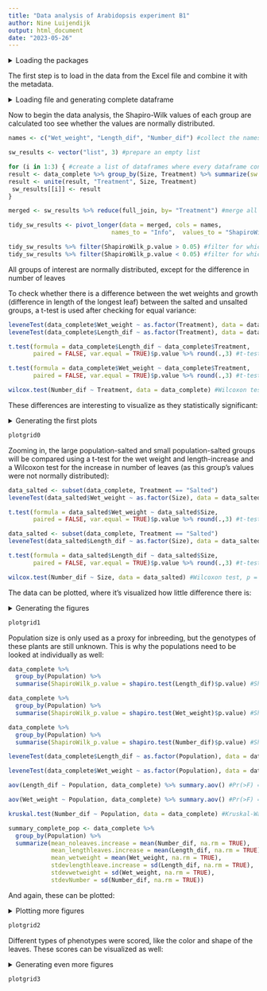 ```yaml
---
title: "Data analysis of Arabidopsis experiment B1"
author: Nine Luijendijk
output: html_document
date: "2023-05-26"
---
```

 <details>
 <summary>Loading the packages</summary>
 
```r
library(readxl)
library(tidyverse)
library(gdata)
library(car)
library(cowplot)
library(magick)
library(here)
```
</details>

The first step is to load in the data from the Excel file and combine it with the metadata.

<details>
<summary>Loading file and generating complete dataframe</summary>

```r
data_raw <- read_excel("data/arabidopsis_data.xlsx", col_types = c("text", rep("numeric", 8), "text")) #making sure every value is numeric

metadata <- tibble("Group" = c("L1", "L2", "S3", "S4", "L5", "L6", "S7", "S8"),
       "Population" = rep(c("Bovra", "Smadalen", "Helin", "Spiterstulen"), each = 2),
       "Size" = rep(c("Large", "Small", "Large", "Small"), each = 2),
       "Elevation" = rep("High", each = 8),
       "Condition" = rep(c("Stable", "Declining", "Declining", "Declining"), each = 2), #difference between "decline" and "decrease"? https://brightspace.ru.nl/d2l/le/content/345973/viewContent/1977818/View
       "Soil" = rep(c("Riverbed", "Riverbed", "Scree", "Rocks"), each = 2),
       "Treatment" = c("Unsalted", "Salted", "Unsalted", "Salted", "Unsalted", "Salted", "Unsalted", "Salted"),
       "Conc_NaCl" = c(0, 50, 0, 50, 0, 50, 0, 50),
       "Conc_unit" = rep("mM", each = 8),
       "Length_unit" = rep("cm", each = 8),
       "Weight_unit" = rep("grams"), each = 8)

data <- mutate(data_raw,
               "Length_dif" = data_raw$Length_longest_leaf_a - data_raw$Length_longest_leaf_b,
               "Number_dif" = data_raw$Number_leaves_a - data_raw$Number_leaves_b) #calculating differences between before and after treatment

data_complete <- left_join(data, metadata, by = "Group") #create one complete dataframe
```
</details>

Now to begin the data analysis, the Shapiro-Wilk values of each group are calculated too see whether the values are normally distributed.

```r
names <- c("Wet_weight", "Length_dif", "Number_dif") #collect the names of the columns of interest

sw_results <- vector("list", 3) #prepare an empty list

for (i in 1:3) { #create a list of dataframes where every dataframe contains its Shapiro-Wilk p-values
result <- data_complete %>% group_by(Size, Treatment) %>% summarize(sw = shapiro.test(!!sym(names[i]))$p.value) %>% rename.vars(to = names[i], from ="sw")
result <- unite(result, "Treatment", Size, Treatment)
 sw_results[[i]] <- result
}

merged <- sw_results %>% reduce(full_join, by= "Treatment") #merge all the dataframes from the list

tidy_sw_results <- pivot_longer(data = merged, cols = names,  
                             names_to = "Info",  values_to = "ShapiroWilk_p.value") #make the dataframe tidy

tidy_sw_results %>% filter(ShapiroWilk_p.value > 0.05) #filter for which groups are normally distributed
tidy_sw_results %>% filter(ShapiroWilk_p.value < 0.05) #filter for which groups are NOT normally distributed
```

All groups of interest are normally distributed, except for the difference in number of leaves

To check whether there is a difference between the wet weights and growth (difference in length of the longest leaf) between the salted and unsalted groups, a t-test is used after checking for equal variance:

```r
leveneTest(data_complete$Wet_weight ~ as.factor(Treatment), data = data_complete) #Pr(>F) = 0.4168, which means equal variance
leveneTest(data_complete$Length_dif ~ as.factor(Treatment), data = data_complete) #Pr(>F) = 0.4793, which means equal variance

t.test(formula = data_complete$Length_dif ~ data_complete$Treatment, 
       paired = FALSE, var.equal = TRUE)$p.value %>% round(.,3) #t-test, p = 0.005, which means there is a statistically significant difference in increase in longest leaf length between the salted and unsalted plants.

t.test(formula = data_complete$Wet_weight ~ data_complete$Treatment, 
       paired = FALSE, var.equal = TRUE)$p.value %>% round(.,3) #t-test, p = 0.011, which means there is a statistically significant difference in wet weight between the salted and unsalted plants.

wilcox.test(Number_dif ~ Treatment, data = data_complete) #Wilcoxon test, p = 0.5845, which means there is no statistically significant difference between the difference in number of leaves of the salted and unsalted plants.
```

These differences are interesting to visualize as they statistically significant:

<details>
<summary>Generating the first plots</summary>

```r
summary <- data_complete %>%
  group_by(Treatment) %>%
  summarize(mean_noleaves.increase = mean(Number_dif, na.rm = TRUE),
            mean_lengthleaf.increase = mean(Length_dif, na.rm = TRUE),
            mean_wetweight = mean(Wet_weight, na.rm = TRUE),
            stdevLength = sd(Length_dif, na.rm = TRUE),
            stdevWetweight = sd(Wet_weight, na.rm = TRUE),
            stdevNumber = sd(Number_dif, na.rm = TRUE))

plot_lengthdiffull <- summary %>% #plot the increase in longest leaf length grouped by population size
  ggplot(aes(x = Treatment, y = mean_lengthleaf.increase))+
  geom_col(aes(fill = Treatment))+
  geom_errorbar(aes(ymin = mean_lengthleaf.increase - stdevLength,
                    ymax = mean_lengthleaf.increase + stdevLength), width=.2)+
  theme_light()+
  labs(title = "Increase in length of the longest\nleaf, grouped by treatment",
       subtitle = "Error bars depict 1 standard deviation",
       x="Treatment",
       y="Mean increase in the length\nof the longest leaf in cm")+
  theme(legend.position = "none", text = element_text(size=12), plot.title = element_text(size=14),
        plot.subtitle = element_text(size=12))

plot_wetweightfull <- summary %>% #plot the wet weight grouped by population size
  ggplot(aes(x = Treatment, y = mean_wetweight))+
  geom_col(aes(fill = Treatment))+
  geom_errorbar(aes(ymin = mean_wetweight - stdevWetweight,
                    ymax = mean_wetweight + stdevWetweight), width=.2)+
  theme_light()+
  labs(title = "Wet weight, grouped by treatment",
       subtitle = "Error bars depict 1 standard deviation",
       x="Treatment",
       y="Wet weight in grams")+
  theme(legend.position = "none", text = element_text(size=12), plot.title = element_text(size=14),
        plot.subtitle = element_text(size=12))

plot_numberdiffull <- summary %>% #plot the increase in number of leaves grouped by population size
  ggplot(aes(x = Treatment, y = mean_noleaves.increase))+
  geom_col(aes(fill = Treatment))+
  geom_errorbar(aes(ymin = mean_noleaves.increase - stdevNumber,
                    ymax = mean_noleaves.increase + stdevNumber), width=.2)+
  theme_light()+
  labs(title = "Increase in number of leaves,\ngrouped by treatment",
       subtitle = "Error bars depict 1 standard deviation",
       x="Treatment",
       y="Mean increase in the number of leaves")+
  theme(legend.position = "none", text = element_text(size=12), plot.title = element_text(size=14),
        plot.subtitle = element_text(size=12))

plotgrid0 <- plot_grid(plot_lengthdiffull, plot_wetweightfull, plot_numberdiffull, #combine the 3 plots into 1 figure
                       labels = c("A", "B", "C"),
                       ncol = 3, nrow = 1)
```

</details>

```r
plotgrid0
```

Zooming in, the large population-salted and small population-salted groups will be compared using a t-test for the wet weight and length-increase and a Wilcoxon test for the increase in number of leaves (as this group's values were not normally distributed):

```r
data_salted <- subset(data_complete, Treatment == "Salted")
leveneTest(data_salted$Wet_weight ~ as.factor(Size), data = data_salted) #Pr(>F) = 0.3754 which means equal variance

t.test(formula = data_salted$Wet_weight ~ data_salted$Size, 
       paired = FALSE, var.equal = TRUE)$p.value %>% round(.,3) #t-test, p = 0.848, which means there is no statistically significant difference between the large and small salted plants.

data_salted <- subset(data_complete, Treatment == "Salted")
leveneTest(data_salted$Length_dif ~ as.factor(Size), data = data_salted) #Pr(>F) = 0.7135 which means equal variance

t.test(formula = data_salted$Length_dif ~ data_salted$Size, 
       paired = FALSE, var.equal = TRUE)$p.value %>% round(.,3) #t-test, p = 0.563, which means there is no statistically significant difference between the large and small salted plants.

wilcox.test(Number_dif ~ Size, data = data_salted) #Wilcoxon test, p = 0.4735, which means there is no statistically significant difference between the difference in number of leaves of the large and small salted plants.
```

The data can be plotted, where it's visualized how little difference there is:

 <details>
 <summary>Generating the figures</summary>
```r
summary_salted <- data_salted %>%
  group_by(Size) %>%
  summarize(mean_noleaves.increase = mean(Number_dif, na.rm = TRUE),
            mean_lengthleaves.increase = mean(Length_dif, na.rm = TRUE),
            mean_wetweight = mean(Wet_weight, na.rm = TRUE),
            stdevlengthleave.increase = sd(Length_dif, na.rm = TRUE),
            stdevwetweight = sd(Wet_weight, na.rm = TRUE),
            stdevNumber = sd(Number_dif, na.rm = TRUE))

plot_length <- summary_salted %>% #plot the increase in longest leaf length grouped by population size
  ggplot(aes(x = Size, y = mean_lengthleaves.increase))+
  geom_col(aes(fill = Size))+
  geom_errorbar(aes(ymin = mean_lengthleaves.increase - stdevlengthleave.increase,
                    ymax = mean_lengthleaves.increase + stdevlengthleave.increase), width=.2)+
  theme_light()+
  labs(title = "Increase in length of the longest\nleaf, grouped by population",
       subtitle = "Error bars depict 1 standard deviation",
       x="Population size",
       y="Mean increase in the length\nof the longest leaf in cm")+
  theme(legend.position = "none", text = element_text(size=12), plot.title = element_text(size=14),
        plot.subtitle = element_text(size=12))+
  scale_fill_manual(values=c("#e457b5", "#57e486"))

plot_noleaves <- summary_salted %>% #plot the increase in number of leaves grouped by population
  ggplot(aes(x = Size, y = mean_noleaves.increase))+
  geom_col(aes(fill = Size))+
  geom_errorbar(aes(ymin = mean_noleaves.increase - stdevNumber,
                    ymax = mean_noleaves.increase + stdevNumber), width=.2)+
  theme_light()+
  labs(title = "Increase in number of leaves,\ngrouped by population size",
       subtitle = "Error bars depict 1 standard deviation",
       x="Population size",
       y="Mean increase in the number of leaves")+
  theme(legend.position = "none", text = element_text(size=12), plot.title = element_text(size=15),
        plot.subtitle = element_text(size=12))+
  scale_fill_manual(values=c("#e457b5", "#57e486"))

plot_wetweight <- summary_salted %>% #plot the increase in number of leaves grouped by population
  ggplot(aes(x = Size, y = mean_wetweight))+
  geom_col(aes(fill = Size))+
  geom_errorbar(aes(ymin = mean_wetweight - stdevwetweight,
                    ymax = mean_wetweight + stdevwetweight), width=.2)+
  theme_light()+
  labs(title = "Wet weight of the plants,\ngrouped by population size",
       subtitle = "Error bars depict 1 standard deviation",
       x="Population size",
       y="Mean wet weight in grams")+
  theme(legend.position = "none", text = element_text(size=12), plot.title = element_text(size=15),
        plot.subtitle = element_text(size=12))+
  scale_fill_manual(values=c("#e457b5", "#57e486"))

plotgrid1 <- plot_grid(plot_length, plot_wetweight, plot_noleaves, #combine the 3 plots into 1 figure
          labels = c("A", "B", "C"),
          ncol = 3, nrow = 1)
```

 </details>

```r
plotgrid1
```

Population size is only used as a proxy for inbreeding, but the genotypes of these plants are still unknown. This is why the populations need to be looked at individually as well:

```r
data_complete %>%
  group_by(Population) %>%
  summarise(ShapiroWilk_p.value = shapiro.test(Length_dif)$p.value) #Shapiro-Wilk test, all p-values are larger than 0.05

data_complete %>%
  group_by(Population) %>%
  summarise(ShapiroWilk_p.value = shapiro.test(Wet_weight)$p.value) #Shapiro-Wilk test, all p-values are larger than 0.05

data_complete %>%
  group_by(Population) %>%
  summarise(ShapiroWilk_p.value = shapiro.test(Number_dif)$p.value) #Shapiro-Wilk test, one of the p-values is lower than 0.05

leveneTest(data_complete$Length_dif ~ as.factor(Population), data = data_complete) #Pr(>F) = 0.5092, which means equal variance

leveneTest(data_complete$Wet_weight ~ as.factor(Population), data = data_complete) #Pr(>F) = 0.5227, which means equal variance

aov(Length_dif ~ Population, data_complete) %>% summary.aov() #Pr(>F) = 0.0635, which means there is no statistically significant difference

aov(Wet_weight ~ Population, data_complete) %>% summary.aov() #Pr(>F) = 0.397, which means there is no statistically significant difference

kruskal.test(Number_dif ~ Population, data = data_complete) #Kruskal-Wallis test, p = 0.0002492, which means there is a statistically significant difference

summary_complete_pop <- data_complete %>%
  group_by(Population) %>%
  summarize(mean_noleaves.increase = mean(Number_dif, na.rm = TRUE),
            mean_lengthleaves.increase = mean(Length_dif, na.rm = TRUE),
            mean_wetweight = mean(Wet_weight, na.rm = TRUE),
            stdevlengthleave.increase = sd(Length_dif, na.rm = TRUE),
            stdevwetweight = sd(Wet_weight, na.rm = TRUE),
            stdevNumber = sd(Number_dif, na.rm = TRUE))
```

And again, these can be plotted:

 <details>
 <summary>Plotting more figures</summary>

```r
plot_length2 <- summary_complete_pop %>% #plot the increase in longest leaf length grouped by population
  ggplot(aes(x = Population, y = mean_lengthleaves.increase))+
  geom_col(aes(fill = Population), color = c("#e457b5", "#e457b5", "#57e486", "#57e486"), linewidth = 2)+
  geom_errorbar(aes(ymin = mean_lengthleaves.increase - stdevlengthleave.increase,
                    ymax = mean_lengthleaves.increase + stdevlengthleave.increase), width=.2)+
  theme_light()+
  labs(title = "Increase in length of the longest\nleaf, grouped by population",
       subtitle = "Error bars depict 1 standard deviation",
       x="Population",
       y="Mean increase in the length\nof the longest leaf in cm")+
  theme(legend.position = "none", text = element_text(size=12), plot.title = element_text(size=14),
        plot.subtitle = element_text(size=12))+
  scale_fill_manual(values=c("#8111ee", "#7eee11", "#f0860f", "#0f79f0"))

plot_noleaves2 <- summary_complete_pop %>% #plot the increase in number of leaves grouped by population
  ggplot(aes(x = Population, y = mean_noleaves.increase))+
  geom_col(aes(fill = Population), color = c("#e457b5", "#e457b5", "#57e486", "#57e486"), linewidth = 2)+
  geom_errorbar(aes(ymin = mean_noleaves.increase - stdevNumber,
                    ymax = mean_noleaves.increase + stdevNumber), width=.2)+
  theme_light()+
  labs(title = "Increase in number of leaves,\ngrouped by population",
       subtitle = "Error bars depict 1 standard deviation",
       x="Population",
       y="Mean increase in the number of leaves")+
  theme(legend.position = "none", text = element_text(size=12), plot.title = element_text(size=15),
        plot.subtitle = element_text(size=12))+
  scale_fill_manual(values=c("#8111ee", "#7eee11", "#f0860f", "#0f79f0"))

plot_wetweight2 <- summary_complete_pop %>% #plot the increase in number of leaves grouped by population
  ggplot(aes(x = Population, y = mean_wetweight))+
  geom_col(aes(fill = Population), color = c("#e457b5", "#e457b5", "#57e486", "#57e486"), linewidth = 2)+
  geom_errorbar(aes(ymin = mean_wetweight - stdevwetweight,
                    ymax = mean_wetweight + stdevwetweight), width=.2)+
  theme_light()+
  labs(title = "Wet weight of the plants,\ngrouped by population",
       subtitle = "Error bars depict 1 standard deviation",
       x="Population",
       y="Mean wet weight in grams")+
  theme(legend.position = "none", text = element_text(size=12), plot.title = element_text(size=15),
        plot.subtitle = element_text(size=12))+
  scale_fill_manual(values=c("#8111ee", "#7eee11", "#f0860f", "#0f79f0"))

plotgrid2 <- plot_grid(plot_length2, plot_wetweight2, plot_noleaves2, #combine the 3 plots into 1 figure
          labels = c("A", "B", "C"),
          ncol = 3, nrow = 1)
```
 
 </details>

```r
plotgrid2
```

Different types of phenotypes were scored, like the color and shape of the leaves. These scores can be visualized as well:

 <details>
 <summary>Generating even more figures</summary>

```r
data_color <- data_complete %>% #prepare color data for plotting
  mutate(Color_graph = case_when(
    Color == 1 ~ "Green",
    Color == 2 ~ "Yellow",
    Color == 3 ~ "Red",
    Color == 4 ~ "Red and\nyellow"))

plot_color <- data_color %>% #plot number of leaves of each color, grouped by treatment
  ggplot()+ 
  geom_bar(aes(x = Color_graph, fill = Treatment), position = position_dodge2(width = 0.9, preserve = "single"))+
  theme_light()+
  labs(title = "Number of leaves of each color,\ngrouped by treatment",
       x="Color",
       y="Count")

plot_color2 <- data_color %>% #plot number of leaves of each color, grouped by population
  ggplot()+ 
  geom_bar(aes(x = Color_graph, fill = Population, color = Size), linewidth = 1,
           position = position_dodge2(width = 0.9, preserve = "single"))+
  theme_light()+
  labs(title = "Number of leaves of each color,\ngrouped by population",
       x="Color",
       y="Count")+
  scale_fill_manual(values=c("#8111ee", "#7eee11", "#f0860f", "#0f79f0"))+
  scale_color_manual(values = c("#e457b5", "#57e486"))+
  guides(color=guide_legend(title="Population size"))

plot_shape_salt <- data_complete %>% #plot number of leaves of each shape, grouped by treatment
  ggplot()+ 
  geom_bar(aes(x = Leaf_shape, fill = Treatment), position = position_dodge2(width = 0.9, preserve = "single"))+
  theme_light() +
  labs(title = "Number of leaves of each shape,\ngrouped by treatment",
       x="Leaf shape",
       y="Count")

plot_shape_popsize <- data_complete %>% #plot number of leaves of each shape, grouped by population size
  ggplot()+ 
  geom_bar(aes(x = Leaf_shape, fill = Size), position = position_dodge2(width = 0.9, preserve = "single"))+
  theme_light() +
  labs(title = "Number of leaves of each shape,\ngrouped by population size",
       x="Leaf shape",
       y="Count")+
  scale_fill_manual(values=c("#e457b5", "#57e486"))+
  guides(fill=guide_legend(title="Population size"))

plot_shape_pop <- data_complete %>% #plot number of leaves of each shape, grouped by population
  ggplot()+ 
  geom_bar(aes(x = Leaf_shape, fill = Population, color = Size), linewidth = 2,
           position = position_dodge2(width = 0.9, preserve = "single"))+
  theme_light() +
  labs(title = "Number of leaves of each shape,\ngrouped by population",
       x="Leaf shape",
       y="Count")+
  scale_fill_manual(values=c("#8111ee", "#7eee11", "#f0860f", "#0f79f0"))+
  scale_color_manual(values = c("#e457b5", "#57e486"))+
  guides(color=guide_legend(title="Population size"))

img_leafshapes <- image_read(here("images/leaf_shapes.png")) %>% image_ggplot() #import the picture showing the different leaf shapes

plotgrid3 <- plot_grid(plot_color, plot_color2, plot_shape_salt, img_leafshapes, plot_shape_popsize, plot_shape_pop, #combine the 3 plots and the leaf shape photo into 1 figure
          labels = c("A", "B", "C", "D", "E", "F"),
          ncol =2, nrow = 3)
```
 
 </details>
 
```r
plotgrid3
```

